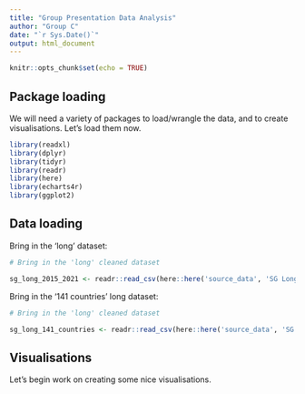 ```yaml
---
title: "Group Presentation Data Analysis"
author: "Group C"
date: "`r Sys.Date()`"
output: html_document
---
```


```r
knitr::opts_chunk$set(echo = TRUE)
```

## Package loading

We will need a variety of packages to load/wrangle the data, and to create visualisations. Let's load them now.

```r
library(readxl)
library(dplyr)
library(tidyr)
library(readr)
library(here)
library(echarts4r)
library(ggplot2)
```

## Data loading

Bring in the 'long' dataset:

```r
# Bring in the 'long' cleaned dataset

sg_long_2015_2021 <- readr::read_csv(here::here('source_data', 'SG Long format 2015 to 2021.csv'))
```

Bring in the '141 countries' long dataset:

```r
# Bring in the 'long' cleaned dataset

sg_long_141_countries <- readr::read_csv(here::here('source_data', 'SG long format 141 countries.csv'))
```

## Visualisations

Let's begin work on creating some nice visualisations.
